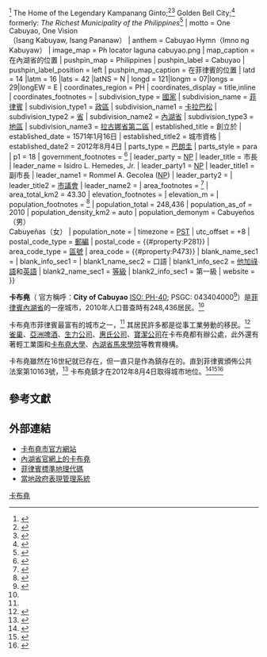 {{Infobox settlement
| name                    = Cabuyao
| official_name           = City of Cabuyao
| other_name              =
| native_name             =
| native_name_lang        = fil<!-- ISO 639-2 code -->
| settlement_type         = [[菲律賓城市|市]]
| image_skyline           = Cabuyao City Infobox Pic.png
| image_caption           = （從頂部從左到右）：[[卡布堯大學|卡布堯大學]]、卡布堯市廣場、聖波利卡普教堂、菲律賓輕工業和科技園、內湖省馬來學院、卡布堯市政廳
| image_flag              = Ph flag cabuyao city.png
| flag_size               = 120x80px
| image_seal              = Ph seal cabuyao city.png
| seal_size               = 100x80px
| nickname                = The Enterprise City of the Pilippines;<ref>{{Cite web |url=http://www.cityofcabuyao.gov.ph/ |title=Official Website of the City of Cabuyao |accessdate=2014-04-06 |archive-date=2013-05-05 |archive-url=https://web.archive.org/web/20130505065408/http://www.cityofcabuyao.gov.ph/ |dead-url=yes }}</ref> Next Wave City;<ref>{{Cite web |url=http://www.gmanetwork.com/news/story/309255/economy/business/list-of-next-wave-cities-for-outsourcing-firms-released |title=GMA News Online{{!}}List of 'next wave' cities for oursourcing firms released |access-date=2014-04-06 |archive-date=2015-07-21 |archive-url=https://web.archive.org/web/20150721125439/http://www.gmanetwork.com/news/story/309255/economy/business/list-of-next-wave-cities-for-outsourcing-firms-released |dead-url=no }}</ref><ref>{{Cite web |url=http://www.bworldonline.com/content.php?title=Top%2010%20%27next%20wave%27%20cities%20for%20BPOs%20announced&id=70480 |title=BusinessWorld Online - Top 10 'next wave' cities for BPOs announced |access-date=2014-04-06 |archive-date=2018-12-15 |archive-url=https://web.archive.org/web/20181215122153/http://www.bworldonline.com/content.php?title=Top%2010%20%27next%20wave%27%20cities%20for%20BPOs%20announced&id=70480 |dead-url=no }}</ref> The Home of the Legendary Kampanang Ginto;<ref name="localphilippines.com">{{Cite web |url=http://www.localphilippines.com/destinations/cabuyao |title=Philippine Travel Destinations - Cabuyao |access-date=2014-04-06 |archive-url=https://web.archive.org/web/20160305011248/http://localphilippines.com/destinations/cabuyao |archive-date=2016-03-05 |dead-url=yes }}</ref><ref name="wowlaguna.com">{{Cite web |url=http://www.wowlaguna.com/news-and-features/festivals/batingaw-festival-of-cabuyao-laguna/ |title=WOWLaguna - Batingaw Festival of Cabuyao, Laguna |access-date=2014-04-06 |archive-url=https://web.archive.org/web/20120504015003/http://www.wowlaguna.com/news-and-features/festivals/batingaw-festival-of-cabuyao-laguna/ |archive-date=2012-05-04 |dead-url=yes }}</ref> Golden Bell City;<ref>{{Cite web |url=http://cityofcabuyao.gov.ph/news_and_events_result.php?id=65 |title=Official Website of the City of Cabuyao - News and Events |accessdate=2014-04-06 |archive-date=2016-03-04 |archive-url=https://web.archive.org/web/20160304030702/http://cityofcabuyao.gov.ph/news_and_events_result.php?id=65 |dead-url=yes }}</ref><br> formerly: ''The Richest Municipality of the Philippines''<ref name="Nickname">{{Cite web |url=http://www.wowlaguna.com/news-and-features/blog/why-cabuyao-is-the-richest-municipality-in-the-philippines/ |title=WOW Laguna - Why Cabuyao is the Richest Municipality in the Philippines |access-date=2014-04-06 |archive-url=https://web.archive.org/web/20120705022215/http://www.wowlaguna.com/news-and-features/blog/why-cabuyao-is-the-richest-municipality-in-the-philippines |archive-date=2012-07-05 |dead-url=yes }}</ref>
| motto                   = One Cabuyao, One Vision<br>（Isang Kabuyaw, Isang Pananaw）
| anthem                  = Cabuyao Hymn（Imno ng Kabuyaw）
| image_map               = Ph locator laguna cabuyao.png
| map_caption             = 在內湖省的位置
| pushpin_map             = Philippines
| pushpin_label           = Cabuyao
| pushpin_label_position  = left
| pushpin_map_caption     = 在菲律賓的位置
| latd  = 14 |latm  = 16 |lats  = 42 |latNS  = N
| longd = 121|longm = 07|longs = 29|longEW = E
| coordinates_region      = PH
| coordinates_display     = title,inline
| coordinates_footnotes   =
| subdivision_type        = [[國家|國家]]
| subdivision_name        = [[菲律賓|菲律賓]]
| subdivision_type1       = [[菲律賓政區|政區]]
| subdivision_name1       = [[卡拉巴松|卡拉巴松]]
| subdivision_type2       = [[菲律賓省份列表|省]]
| subdivision_name2       = [[內湖省|內湖省]]
| subdivision_type3       = [[菲律賓眾議院#地區代表|地區]]
| subdivision_name3       = [[內湖省行政區劃#第二區|拉古娜省第二區]]
| established_title       = 創立於
| established_date        = 1571年1月16日
| established_title2      = 城市資格
| established_date2       = 2012年8月4日
| parts_type              = [[巴朗圭|巴朗圭]]
| parts_style             = para
| p1                      = 18
| government_footnotes    = <ref name=comelec>{{cite web |url=http://www.comelec.gov.ph/?r=Elections/2013natloc/Results/citymuni2013 |title=Official City/Municipal 2013 Election Results |publisher=Commission on Elections (COMELEC) |location=Intramuros, Manila, Philippines |date=11 September 2013 |accessdate=18 November 2013 |archive-date=2013-11-22 |archive-url=https://web.archive.org/web/20131122025602/http://www.comelec.gov.ph/?r=Elections%2F2013natloc%2FResults%2Fcitymuni2013 |dead-url=no }}</ref>
| leader_party            = [[菲律賓國民黨|NP]]
| leader_title            =         市長
| leader_name             = Isidro L. Hemedes, Jr.
| leader_party1           = [[菲律賓國民黨|NP]]
| leader_title1           = 副市長
| leader_name1            = Rommel A. Gecolea ([[菲律賓國民黨|NP]])
| leader_party2           =
| leader_title2           = [[卡布堯市議會|市議會]]
| leader_name2            = {{Collapsible list
  |title = 成員列表
  |frame_style = border:none; padding: 0;
  |list_style  = text-align:left;display:none;
  |1  = Jose Benson G. Aguillo ([[自由黨_(菲律賓)|LP]])
  |2  = Amelito G. Alimagno ([[自由黨_(菲律賓)|LP]])
  |3  = Jaime Onofre R. Batallones ([[自由黨_(菲律賓)|LP]])
  |4  = Tito Fortunato A. Caringal ([[自由黨_(菲律賓)|LP]])
  |5  = Benjamin C. del Rosario ([[自由黨_(菲律賓)|LP]])
  |6  = Imelda A. Entredicho ([[菲律賓國民黨|NP]])
  |7  = Apolinario B. Hain ([[菲律賓國民黨|NP]])
  |8  = Richard C. Hain ([[菲律賓國民黨|NP]])
  |9  = Ismael M. Hemedes ([[菲律賓國民黨|NP]])
  |10 = Leif Leiglon A. Opiña ([[自由黨_(菲律賓)|LP]])
  |11  = [[Liga_ng_mga_Barangay|ABC President]]:
  |12 = Severiano "Banoy" B. Hain ([[Niugan,_Cabuyao_City|Niugan]])
  |13 = [[Sangguniang_Kabataan#SK_Federations|SK Federation President]]:
  |14 = Jervis R. Himpisao ([[Mamatid,_Cabuyao_City|Mamatid]])
  }}
| area_footnotes          = <ref name=nscb>{{cite web |title=Province: LAGUNA |url=http://www.nscb.gov.ph/activestats/psgc/province.asp?provCode=043400000&provName=LAGUNA&regCode=04&regName=REGION%20IV-A%20%28CALABARZON%29 |work=PSGC Interactive |publisher=National Statistical Coordination Board |accessdate=18 November 2013 |location=Makati City, Philippines |deadurl=yes |archiveurl=https://web.archive.org/web/20071015102603/http://www.nscb.gov.ph/activestats/psgc/province.asp?provCode=043400000&provName=LAGUNA&regCode=04&regName=REGION%20IV-A%20%28CALABARZON%29 |archivedate=2007年10月15日 }}</ref>
| area_total_km2          = 43.30
| elevation_footnotes     =
| elevation_m             =
| population_footnotes    = <ref name="2010census">{{cite web |url=http://www.census.gov.ph/sites/default/files/attachments/hsd/pressrelease/CALABARZON.pdf |title=Total Population by Province, City, Municipality and Barangay: as of May 1, 2010 |work=2010 Census of Population and Housing |publisher=National Statistics Office |accessdate=18 November 2013 |deadurl=yes |archiveurl=https://web.archive.org/web/20131029192321/http://www.census.gov.ph/sites/default/files/attachments/hsd/pressrelease/CALABARZON.pdf |archivedate=2013年10月29日 }}</ref>
| population_total        = 248,436
| population_as_of        = 2010
| population_density_km2  = auto
| population_demonym      = Cabuyeños（男）<br>Cabuyeñas（女）
| population_note         =
| timezone                = [[菲律賓標準時間|PST]]
| utc_offset              = +8
| postal_code_type        = [[菲律賓郵政編碼列表|郵編]]
| postal_code             = {{#property:P281}}
| area_code_type          = [[菲律賓電話號碼|區號]]
| area_code               = {{#property:P473}}
| blank_name_sec1         =
| blank_info_sec1         =
| blank1_name_sec2        = 口語
| blank1_info_sec2        = [[他加祿語|他加祿語]]和[[英語|英語]]
| blank2_name_sec1        = [[菲律賓城市#等級|等級]]
| blank2_info_sec1        = 第一級
| website                 = {{URL|http://www.cityofcabuyao.gov.ph/}}
}}

'''卡布堯'''（{{lang-en|'''Cabuyao'''}} {{IPAc-en|k|ɑː|b|uː|ˈ|j|ɑː|w|}} {{IPA-tl|kabuˈjɐw|}} 官方稱呼：'''City of Cabuyao''' {{lang-fil|Lungsod ng Kabuyaw|}} [[ISO_3166-2:PH|ISO: PH-40]]; PSGC: 043404000<ref name="psgc">{{cite web |url=http://www.nscb.gov.ph/activestats/psgc/municipality.asp?muncode=043404000&regcode=04&provcode=34 |title=Philippine Standard Geographic Code |publisher=Nscb.gov.ph |date= |accessdate=January 25, 2012 |archive-date=2011-11-14 |archive-url=https://web.archive.org/web/20111114182827/http://www.nscb.gov.ph/activestats/psgc/municipality.asp?muncode=043404000&regcode=04&provcode=34 |dead-url=no }}</ref>）是[[菲律賓|菲律賓]][[內湖省|內湖省]]的一座城市，2010年人口普查時有248,436居民。<ref name="2010census"/>

卡布堯市菲律賓最富有的城市之一，<ref name="Nickname"/> 其居民許多都是從事工業勞動的移民。<ref>{{Cite web |url=http://www.wowlaguna.com/towns-and-cities/cabuyao-laguna/ |title=WOW Laguna - Cabuyao, Laguna |access-date=2014-04-06 |archive-url=https://web.archive.org/web/20160326070153/http://www.wowlaguna.com/towns-and-cities/cabuyao-laguna/ |archive-date=2016-03-26 |dead-url=yes }}</ref> [[雀巢|雀巢]]、[[亞洲啤酒|亞洲啤酒]]、[[生力公司|生力公司]]、[[惠氏公司|惠氏公司]]、[[寶潔公司|寶潔公司]]在卡布堯都有辦公處，此外還有著輕工業園和[[卡布堯大學|卡布堯大學]]、[[內湖省馬來學院|內湖省馬來學院]]等教育機構。

卡布堯雖然在16世紀就已存在，但一直只是作為鎮存在的。直到菲律賓頒佈公共法案第10163號，<ref name="CabuyaoCityCharter">{{Cite web |url=http://www.senate.gov.ph/republic_acts/ra%2010163.pdf |title=Republic Act No. 10163 - Cabuyao City Charter |accessdate=2014-04-06 |archive-date=2012-11-12 |archive-url=https://web.archive.org/web/20121112131148/http://senate.gov.ph/republic_acts/ra%2010163.pdf |dead-url=no }}</ref> 卡布堯鎮才在2012年8月4日取得城市地位。<ref name="CabuyaoCityhood">{{Cite web |url=http://www.senate.gov.ph/lis/bill_res.aspx?congress=15&q=HBN-4259 |title=15th Congress - House Bill No. 4259 - Senate of the Philippines |accessdate=2014-04-06 |archive-date=2013-06-25 |archive-url=https://web.archive.org/web/20130625165201/http://www.senate.gov.ph/lis/bill_res.aspx?congress=15&q=HBN-4259 |dead-url=no }}</ref><ref name="Plebiscite">{{Cite web |url=http://newsinfo.inquirer.net/243385/cabuyao-laguna-is-newest-city |title=Philippine Daily Inquirer - Cabuyao, Laguna, is newest city |access-date=2014-04-06 |archive-date=2018-09-24 |archive-url=https://web.archive.org/web/20180924230433/https://newsinfo.inquirer.net/243385/cabuyao-laguna-is-newest-city |dead-url=no }}</ref><ref name="comelec.gov.ph">{{Cite web |url=http://www.comelec.gov.ph/?r=Plebiscites%2FplebiscitesCabuyao |title=Commission on Elections - Resolutions |access-date=2021-03-24 |archive-date=2016-06-05 |archive-url=https://web.archive.org/web/20160605093559/http://www.comelec.gov.ph/?r=Plebiscites%2FplebiscitesCabuyao |dead-url=no }}</ref>

==參考文獻==
{{Reflist|2}}

==外部連結==
{{Wikivoyage|Cabuyao}}
{{Commonscat|Cabuyao|卡布堯}}
*[https://web.archive.org/web/20130505065408/http://www.cityofcabuyao.gov.ph/ 卡布堯市官方網站]
*[https://web.archive.org/web/20100427054829/http://www.msc.edu.ph/cabuyao/ 內湖省官網上的卡布堯]
*[http://www.nscb.gov.ph/activestats/psgc/municipality.asp?muncode=043404000&regcode=04&provcode=34               菲律賓標準地理代碼]{{Wayback|url=http://www.nscb.gov.ph/activestats/psgc/municipality.asp?muncode=043404000&regcode=04&provcode=34 |date=20111114182827 }}
*[https://web.archive.org/web/20150923191858/http://www.blgs.gov.ph/lgpmsv2/cmshome/index.php?pageID=23&frmIdDcfCode=7&fLguType=CM&frmIdRegion=6&frmIdProvince=36&frmIdLgu=683 當地政府表現管理系統]

{{Geographic location
|Centre    = Cabuyao
|North     = [[聖羅莎_(內湖省)|聖羅莎]]
|East      = [[貝湖|貝湖]]
|South     = [[卡蘭巴|卡蘭巴]]
|West      = [[西朗_(甲米地省)|西朗]]
}}

[[Category:卡布堯|]]